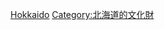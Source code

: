 {{日本行政區劃分類導航|重要文化財}}
{{Commonscat|Important Cultural Property of Japan in Hokkaido prefecture}}

[[Category:日本各都道府縣重要文化財|Hokkaido]]
[[Category:北海道的文化財|Category:北海道的文化財]]